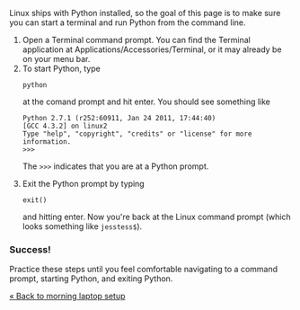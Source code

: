 Linux ships with Python installed, so the goal of this page is to make sure you can start a terminal and run Python from the command line. 

<ol>
<li>Open a Terminal command prompt. You can find the Terminal application at Applications/Accessories/Terminal, or it may already be on your menu bar.</li>
<li>To start Python, type

<pre>
python
</pre>

at the comand prompt and hit enter. You should see something like
<pre>
Python 2.7.1 (r252:60911, Jan 24 2011, 17:44:40) 
[GCC 4.3.2] on linux2
Type "help", "copyright", "credits" or "license" for more information.
>>> 
</pre>

The <code>>>></code> indicates that you are at a Python prompt.</li>
<li>Exit the Python prompt by typing

<pre>
exit()
</pre>

and hitting enter. Now you're back at the Linux command prompt (which looks something like <code>jesstess$</code>).</li>
</ol>

===Success!===

Practice these steps until you feel comfortable navigating to a command prompt, starting Python, and exiting Python.

[[Morning laptop setup|&laquo; Back to morning laptop setup]]
